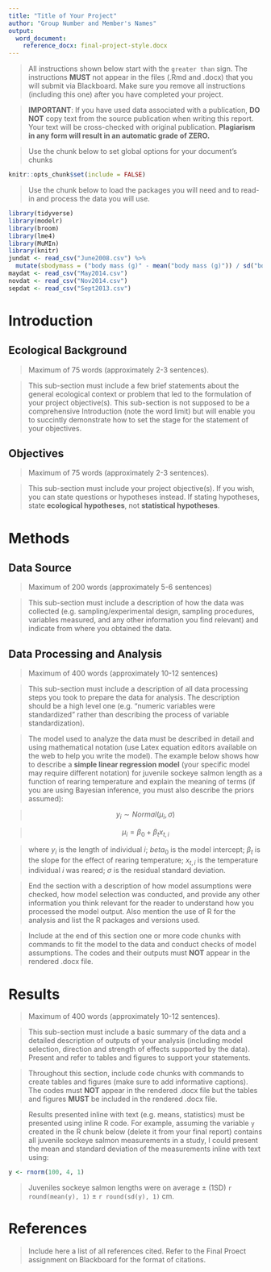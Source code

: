 ```yaml
---
title: "Title of Your Project"
author: "Group Number and Member's Names"
output: 
  word_document:
    reference_docx: final-project-style.docx
---
```


> All instructions shown below start with the `greater than` sign. The instructions **MUST** not appear in the files (.Rmd and .docx) that you will submit via Blackboard. Make sure you remove all instructions (including this one) after you have completed your project.

> **IMPORTANT**: If you have used data associated with a publication, **DO NOT** copy text from the source publication when writing this report. Your text will be cross-checked with original publication. **Plagiarism in any form will result in an automatic grade of ZERO.**

> Use the chunk below to set global options for your document's chunks

```r
knitr::opts_chunk$set(include = FALSE)
```

> Use the chunk below to load the packages you will need and to read-in and process the data you will use.

```r
library(tidyverse)
library(modelr)
library(broom)
library(lme4)
library(MuMIn)
library(knitr)
jundat <- read_csv("June2008.csv") %>%
  mutate(sbodymass = ("body mass (g)" - mean("body mass (g)")) / sd("body mass (g)"))
maydat <- read_csv("May2014.csv")
novdat <- read_csv("Nov2014.csv")
sepdat <- read_csv("Sept2013.csv")
```

# Introduction

## Ecological Background

> Maximum of 75 words (approximately 2-3 sentences).  

> This sub-section must include a few brief statements about the general ecological context or problem that led to the formulation of your project objective(s). This sub-section is not supposed to be a comprehensive Introduction (note the word limit) but will enable you to succintly demonstrate how to set the stage for the statement of your objectives.

## Objectives

> Maximum of 75 words (approximately 2-3 sentences).  

> This sub-section must include your project objective(s). If you wish, you can state questions or hypotheses instead. If stating hypotheses, state **ecological hypotheses**, not **statistical hypotheses**.

# Methods

## Data Source 

> Maximum of 200 words (approximately 5-6 sentences)

> This sub-section must include a description of how the data was collected (e.g. sampling/experimental design, sampling procedures, variables measured, and any other information you find relevant) and indicate from where you obtained the data.

## Data Processing and Analysis

> Maximum of 400 words (approximately 10-12 sentences)

> This sub-section must include a description of all data processing steps you took to prepare the data for analysis. The description should be a high level one (e.g. "numeric variables were standardized" rather than describing the process of variable standardization). 

> The model used to analyze the data must be described in detail and using mathematical notation (use Latex equation editors available on the web to help you write the model). The example below shows how to describe a **simple linear regression model** (your specific model may require different notation) for juvenile sockeye salmon length as a function of rearing temperature and explain the meaning of terms (if you are using Bayesian inference, you must also describe the priors assumed):
 
> $$y_{i} \sim Normal\left(\mu_{i}, \sigma\right)$$

> $$\mu_{i} = \beta_{0} + \beta_{t}x_{t, i}$$

> where $y_{i}$ is the length of individual $i$; $beta_{0}$ is the model intercept; $\beta_{t}$ is the slope for the effect of rearing temperature; $x_{t, i}$ is the temperature individual $i$ was reared; $\sigma$ is the residual standard deviation.

>End the section with a description of how model assumptions were checked, how model selection was conducted, and provide any other information you think relevant for the reader to understand how you processed the model output. Also mention the use of R for the analysis and list the R packages and versions used.

> Include at the end of this section one or more code chunks with commands to fit the model to the data and conduct checks of model assumptions. The codes and their outputs must **NOT** appear in the rendered .docx file.

# Results

> Maximum of 400 words (approximately 10-12 sentences).

> This sub-section must include a basic summary of the data and a detailed description of outputs of your analysis (including model selection, direction and strength of effects supported by the data). Present and refer to tables and figures to support your statements. 

> Throughout this section, include code chunks with commands to create tables and figures (make sure to add informative captions). The codes  must **NOT** appear in the rendered .docx file but the tables and figures **MUST** be included in the rendered .docx file.

> Results presented inline with text (e.g. means, statistics) must be presented using inline R code. For example, assuming the variable `y` created in the R chunk below (delete it from your final report) contains all juvenile sockeye salmon measurements in a study, I could present the mean and standard deviation of the measurements inline with text using:

```r
y <- rnorm(100, 4, 1)
```

> Juveniles sockeye salmon lengths were on average $\pm$ (1SD) `r round(mean(y), 1)` $\pm$ `r round(sd(y), 1)` cm.

# References

> Include here a list of all references cited. Refer to the Final Proect assignment on Blackboard for the format of citations.
